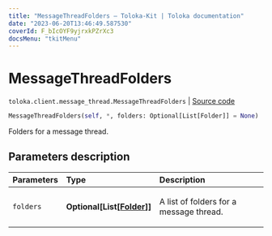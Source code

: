 ```yaml
---
title: "MessageThreadFolders — Toloka-Kit | Toloka documentation"
date: "2023-06-20T13:46:49.587530"
coverId: F_bIcOYF9yjrxkPZrXc3
docsMenu: "tkitMenu"
---
```


# MessageThreadFolders

`toloka.client.message_thread.MessageThreadFolders` | [Source code](https://github.com/Toloka/toloka-kit/blob/v1.2.0/src/client/message_thread.py#L163)

```python
MessageThreadFolders(self, *, folders: Optional[List[Folder]] = None)
```

Folders for a message thread.

## Parameters description

| Parameters | Type | Description |
| :----------| :----| :-----------|
`folders`|**Optional\[List\[[Folder](/docs/toloka-kit/reference/toloka.client.message_thread.Folder)\]\]**|<p>A list of folders for a message thread.</p>